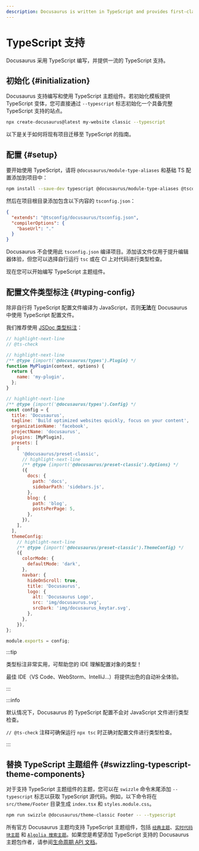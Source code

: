 ```yaml
---
description: Docusaurus is written in TypeScript and provides first-class TypeScript support.
---
```


# TypeScript 支持

Docusaurus 采用 TypeScript 编写，并提供一流的 TypeScript 支持。

## 初始化 {#initialization}

Docusaurus 支持编写和使用 TypeScript 主题组件。若初始化模板提供 TypeScript 变体，您可直接通过 `--typescript` 标志初始化一个具备完整 TypeScript 支持的站点。

```bash
npx create-docusaurus@latest my-website classic --typescript
```

以下是关于如何将现有项目迁移至 TypeScript 的指南。

## 配置 {#setup}

要开始使用 TypeScript，请将 `@docusaurus/module-type-aliases` 和基础 TS 配置添加到项目中：

```bash npm2yarn
npm install --save-dev typescript @docusaurus/module-type-aliases @tsconfig/docusaurus
```

然后在项目根目录添加包含以下内容的 `tsconfig.json`：

```json title="tsconfig.json"
{
  "extends": "@tsconfig/docusaurus/tsconfig.json",
  "compilerOptions": {
    "baseUrl": "."
  }
}
```

Docusaurus 不会使用此 `tsconfig.json` 编译项目。添加该文件仅用于提升编辑器体验，但您可以选择自行运行 `tsc` 或在 CI 上对代码进行类型检查。

现在您可以开始编写 TypeScript 主题组件。

## 配置文件类型标注 {#typing-config}

除非自行将 TypeScript 配置文件编译为 JavaScript，否则**无法**在 Docusaurus 中使用 TypeScript 配置文件。

我们推荐使用 [JSDoc 类型标注](https://www.typescriptlang.org/docs/handbook/jsdoc-supported-types.html)：

```js title="docusaurus.config.js"
// highlight-next-line
// @ts-check

// highlight-next-line
/** @type {import('@docusaurus/types').Plugin} */
function MyPlugin(context, options) {
  return {
    name: 'my-plugin',
  };
}

// highlight-next-line
/** @type {import('@docusaurus/types').Config} */
const config = {
  title: 'Docusaurus',
  tagline: 'Build optimized websites quickly, focus on your content',
  organizationName: 'facebook',
  projectName: 'docusaurus',
  plugins: [MyPlugin],
  presets: [
    [
      '@docusaurus/preset-classic',
      // highlight-next-line
      /** @type {import('@docusaurus/preset-classic').Options} */
      ({
        docs: {
          path: 'docs',
          sidebarPath: 'sidebars.js',
        },
        blog: {
          path: 'blog',
          postsPerPage: 5,
        },
      }),
    ],
  ],
  themeConfig:
    // highlight-next-line
    /** @type {import('@docusaurus/preset-classic').ThemeConfig} */
    ({
      colorMode: {
        defaultMode: 'dark',
      },
      navbar: {
        hideOnScroll: true,
        title: 'Docusaurus',
        logo: {
          alt: 'Docusaurus Logo',
          src: 'img/docusaurus.svg',
          srcDark: 'img/docusaurus_keytar.svg',
        },
      },
    }),
};

module.exports = config;
```

:::tip

类型标注非常实用，可帮助您的 IDE 理解配置对象的类型！

最佳 IDE（VS Code、WebStorm、IntelliJ...）将提供出色的自动补全体验。

:::

:::info

默认情况下，Docusaurus 的 TypeScript 配置不会对 JavaScript 文件进行类型检查。

`// @ts-check` 注释可确保运行 `npx tsc` 时正确对配置文件进行类型检查。

:::

## 替换 TypeScript 主题组件 {#swizzling-typescript-theme-components}

对于支持 TypeScript 主题组件的主题，您可以在 `swizzle` 命令末尾添加 `--typescript` 标志以获取 TypeScript 源代码。例如，以下命令将在 `src/theme/Footer` 目录生成 `index.tsx` 和 `styles.module.css`。

```bash npm2yarn
npm run swizzle @docusaurus/theme-classic Footer -- --typescript
```

所有官方 Docusaurus 主题均支持 TypeScript 主题组件，包括 [`经典主题`](./api/themes/theme-classic.mdx)、[`实时代码块主题`](./api/themes/theme-live-codeblock.mdx) 和 [`Algolia 搜索主题`](./api/themes/theme-search-algolia.mdx)。如果您是希望添加 TypeScript 支持的 Docusaurus 主题包作者，请参阅[生命周期 API 文档](./api/plugin-methods/extend-infrastructure.mdx#getTypeScriptThemePath)。
